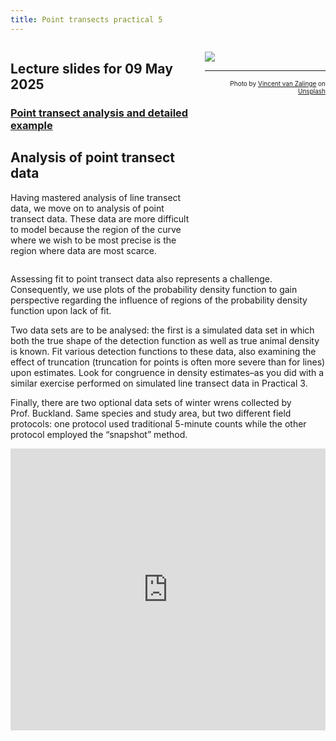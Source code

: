 ```yaml
---
title: Point transects practical 5
---
```


:::: {.columns}

::: {.column width='60%'}
::: {.callout-tip}
## Lecture slides for 09 May 2025

### [Point transect analysis and detailed example](../lectures/BlockE-22.pdf)
:::

## Analysis of point transect data

Having mastered analysis of line transect data, we move on to analysis of point transect data.  These data are more difficult to model because the region of the curve where we wish to be most precise is the region where data are most scarce.


:::

::: {.column width='40%'}
![](points-unsplash.jpg)

---
<p style="font-size: x-small; text-align:right">Photo by <a href="https://unsplash.com/@vincentvanzalinge?utm_source=unsplash&utm_medium=referral&utm_content=creditCopyText">Vincent van Zalinge</a> on <a href="https://unsplash.com/s/photos/winter-wren?utm_source=unsplash&utm_medium=referral&utm_content=creditCopyText">Unsplash</a></p>
:::

::::
Assessing fit to point transect data also represents a challenge.  Consequently, we use plots of the probability density function to gain perspective regarding the influence of regions of the probability density function upon lack of fit.

Two data sets are to be analysed: the first is a simulated data set in which both the true shape of the detection function as well as true animal density is known.  Fit various detection functions to these data, also examining the effect of truncation (truncation for points is often more severe than for lines) upon estimates.  Look for congruence in density estimates--as you did with a similar exercise performed on simulated line transect data in Practical 3.

Finally, there are two optional data sets of winter wrens collected by Prof. Buckland.  Same species and study area, but two different field protocols: one protocol used traditional 5-minute counts while the other protocol employed the "snapshot" method.

<div style="position: relative; padding-bottom: 89.55223880597015%; height: 0;"><iframe src="https://www.loom.com/embed/4cde1aa72e5345219df1e87c396986d6?sid=cab9293e-aa85-4b39-b472-872867435cbc" frameborder="0" webkitallowfullscreen mozallowfullscreen allowfullscreen style="position: absolute; top: 0; left: 0; width: 100%; height: 100%;"></iframe></div>

  